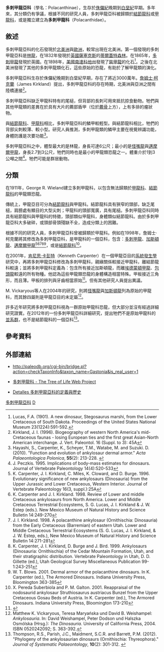 {{Automatic taxobox
| taxon = Polacanthinae
| authority = Wieland, 1911
| status = Fossil
| fossil_range = {{fossil_range|155|125}}[[侏儸紀|侏儸紀]]晚期到[[白堊紀|白堊紀]]早期
| image = Gastonia burgei dinosaur.png
| subdivision_ranks = [[屬|屬]]
|subdivision =
*[[怪嘴龙属|怪嘴龙属]] ''Gargoyleosaurus''
*[[加斯顿龙属|加斯顿龙属]] ''Gastonia''
*[[装甲龙属|装甲龙属]] ''Hoplitosaurus''
*[[重怪龙属|重怪龙属]] ''Peloroplites''
*[[多刺甲龙属|多刺甲龙属]] ''Polacanthus''
*[[洮河龙属|洮河龙属]] ''Taohelong''
| synonyms =
*'''林龍科 Hylaeosauridae''' <br><small>[[法蘭茲·諾普喬|Nopcsa]], 1902</small>
}}

'''多刺甲龍亞科'''（學名：Polacanthinae），生存於[[侏儸紀|侏儸紀]]晚期到[[白堊紀|白堊紀]]早期。多年來，其分類仍有爭議，根據不同的研究人員，多刺甲龍亞科被歸類於[[結節龍科|結節龍科]]或[[甲龍科|甲龍科]]，或是獨立建立為'''多刺甲龍科'''（Polacanthidae）。

==敘述==
多刺甲龍亞科的化石發現於[[北美洲|北美洲]]與[[歐洲|歐洲]]，較常出現在北美洲。第一個發現的多刺甲龍亞科是[[林龍|林龍]]，在1832年發現於[[英國|英國]][[薩塞克斯|薩塞克斯]]的[[蒂爾蓋特|蒂爾蓋特]][[森林|森林]]。在1865年，[[多刺甲龍|多刺甲龍]]發現於英國。在1898年，[[美國|美國]][[南達科他州|南達科他州]]發現了[[裝甲龍|裝甲龍]]的化石<ref>Lucas, F.A. (1901). A new dinosaur, Stegosaurus marshi, from the Lower Cretaceous of South Dakota. Proceedings of the United States National Museum 23(1224):591-592.</ref>。之後在北美洲發現了其他的多刺甲龍類化石，這些原始的恐龍，有助於了解甲龍類的演化。

多刺甲龍亞科生存於侏儸紀晚期到白堊紀早期，存在了將近3000萬年。[[詹姆士·柯克蘭|詹姆士·柯克蘭]]（James Kirkland）提出，多刺甲龍亞科的存在時期，北美洲與亞洲之間有陸橋連接<ref>Kirkland, J. I. (1996). Biogeography of western North America's mid-Cretaceous faunas - losing European ties and the first great Asian-North American interchange. J. Vert. Paleontol. 16 (Suppl. to 3): 45A</ref>。

多刺甲龍亞科缺乏甲龍科特有的尾槌，但背部的長刺可用來抵抗掠食動物。牠們與其他甲龍類的差異在於具有大片的薦部盾甲（位於[[薦骨|薦骨]]上方），上有多排的瘤狀物。

與[[結節龍科|結節龍科]]、[[甲龍科|甲龍科]]相比，多刺甲龍亞科的鱗甲較輕型。與結節龍科相比，牠們的背部尖刺較薄、較小型。研究人員推測，多刺甲龍類的鱗甲主要在視覺辨識功能，身體防護是次要功能<ref name=armor2010>Hayashi, S., Carpenter, K., Scheyer, T.M., Watabe, M. and Suzuki. D. (2010). "Function and evolution of ankylosaur dermal armor." ''Acta Palaeontologica Polonica'',  '''55'''(2): 213-228. {{doi|10.4202/app.2009.0103}}</ref>。

多刺甲龍亞科之中，體型最大的是林龍，身長可達6公尺；最小的是[[怪嘴龍|怪嘴龍]]與[[邁摩爾甲龍|邁摩爾甲龍]]，身長2.7到3公尺，牠們同時也是最小的甲龍類恐龍之一。體重介於1到3公噸之間<ref>J. Peczkis. 1995. Implications of body-mass estimates for dinosaurs. Journal of Vertebrate Paleontology 14(4):520-533</ref>。牠們可能是群居動物。

==分類==
在1911年，George R. Wieland建立多刺甲龍科，以包含無法歸類於[[甲龍科|甲龍科]]、[[結節龍科|結節龍科]]的甲龍類恐龍。

傳統上，甲龍亞目可分為[[結節龍科|結節龍科]]與甲龍科。結節龍科具有狹窄的頭部，缺乏尾槌，肩膀處有顯目的大型尖刺；甲龍科的頭部寬廣，具有尾槌。多刺甲龍亞科同時具有結節龍科與甲龍科的特徵，頭部類似甲龍科，身體類似結節龍科。由於多刺甲龍亞科大多破碎，或頭部骨頭殘缺不全，造成分類上的困難。

根據不同的研究人員，多刺甲龍亞科曾被歸類於甲龍科。例如在1998年，詹姆士·柯克蘭將其修改為多刺甲龍亞科，是甲龍科的一個亞科，包含：[[多刺甲龍|多刺甲龍]]、[[加斯頓龍|加斯頓龍]]、[[邁摩爾甲龍|邁摩爾甲龍]]<ref>K. Carpenter, J. I. Kirkland, C. Miles, K. Cloward, and D. Burge. 1996. Evolutionary significance of new ankylosaurs (Dinosauria) from the Upper Jurassic and Lower Cretaceous, Western Interior. Journal of Vertebrate Paleontology 16(3, suppl.):25A</ref><ref>K. Carpenter and J. I. Kirkland. 1998. Review of Lower and middle Cretaceous ankylosaurs from North America. Lower and Middle Cretaceous Terrestrial Ecosystems, S. G. Lucas, J. I. Kirkland & J. W. Estep (eds.). New Mexico Museum of Natural History and Science Bulletin 14:249-270</ref><ref>J. I. Kirkland. 1998. A polacanthine ankylosaur (Ornithischia: Dinosauria) from the Early Cretaceous (Barremian) of eastern Utah. Lower and Middle Cretaceous Terrestrial Ecosystems (S. G. Lucas, J. I. Kirkland, & J. W. Estep, eds.), New Mexico Museum of Natural History and Science Bulletin 14:271-281</ref><ref>K. Carpenter, J. I. Kirkland, D. Burge and J. Bird. 1999. Ankylosaurs (Dinosauria: Ornithischia) of the Cedar Mountain Formation, Utah, and their stratigraphic distribution. Vertebrate Paleontology in Utah, D. D. Gillette (ed.), Utah Geological Survey Miscellaneous Publication 99-1:243-251</ref><ref>W. T. Blows. 2001. Dermal armor of the polacanthine dinosaurs. In K. Carpenter (ed.), The Armored Dinosaurs. Indiana University Press, Bloomington 363-385</ref>，或是[[結節龍科|結節龍科]]<ref>X. Pereda Suberbiola and P. M. Galton. 2001. Reappraisal of the nodosaurid ankylosaur Struthiosaurus austriacus Bunzel from the Upper Cretaceous Gosau Beds of Austria. In K. Carpenter (ed.), The Armored Dinosaurs. Indiana University Press, Bloomington 173-210</ref>。

在2001年，[[肯尼思·卡彭特|肯尼思·卡彭特]]（Kenneth Carpenter）在一個甲龍亞目的[[系統發生學|系統發生學]]研究中，再將多刺甲龍亞科修改為多刺甲龍科，親緣關係較接近甲龍科，離結節龍科較遠；並將多刺甲龍科定義為：包含所有接近加斯頓龍，而離[[埃德蒙頓甲龍|埃德蒙頓甲龍]]、[[包頭龍|包頭龍]]較遠的所有物種。他認為這些甲龍類恐龍的身體構造相當特殊。甲板接近三角形，而且薄。甲板的排列與牙齒相當原始<ref>{{cite book|title=The Armored Dinosaurs|year=2001|chapter=Phylogenetic analysis of the Ankylosauria|editor=Carpenter, Kenneth(ed)|author=Carpenter K|pages=455–484|publisher=Indiana University Press|id=ISBN 0-253-33964-2}}</ref>。但有其他研究人員提出異議。

M. Vickaryous等人在2004年的研究，則將[[怪嘴龍|怪嘴龍]]與[[加斯頓龍|加斯頓龍]]列為原始的甲龍科，而其餘四屬則是甲龍亞目的未定屬<ref>Matthew K. Vickaryous, Teresa Maryańska und David B. Weishampel: ''Ankylosauria''. In: David Weishampel, Peter Dodson und Halszka Osmólska (Hrsg.): ''The Dinosauria''. University of California Press, 2004. ISBN 0520242092; S. 363-392.</ref>。

許多近年研究將多刺甲龍亞科視為一群原始甲龍科恐龍，但大部分並沒有經過詳細研究證實。在2012年的一份多刺甲龍亞科詳細研究，提出牠們不是原始甲龍科的[[並系群|並系群]]，也不是結節龍科的一個亞科<ref name=phylogeny2012>Thompson, R.S., Parish, J.C., Maidment, S.C.R. and Barrett, P.M. (2012). "Phylogeny of the ankylosaurian dinosaurs (Ornithischia: Thyreophora)." ''Journal of Systematic Palaeontology'', '''10'''(2):  301-312. {{DOI|10.1080/14772019.2011.569091}}</ref>。

==參考資料==
{{Reflist}}

==外部連結==
*{{en}}http://paleodb.org/cgi-bin/bridge.pl?action=checkTaxonInfo&taxon_name=Gastonia&is_real_user=1
*{{en}}[http://tolweb.org/Polacanthidae/15774 多刺甲龍科 - The Tree of Life Web Project]{{Wayback|url=http://tolweb.org/Polacanthidae/15774 |date=20070930154002 }}
*{{en}}[https://web.archive.org/web/20080405194947/http://www.taxonsearch.org/dev/taxon_edit.php?Action=View&tax_id=257 Detalles 多刺甲龍亞科的定義與歷史]
{{裝甲類|A.}}
{{Taxonbar|from=Q21711005}}

[[Category:多刺甲龍亞科|]]
[[Category:1911年描述的分类群|D]]